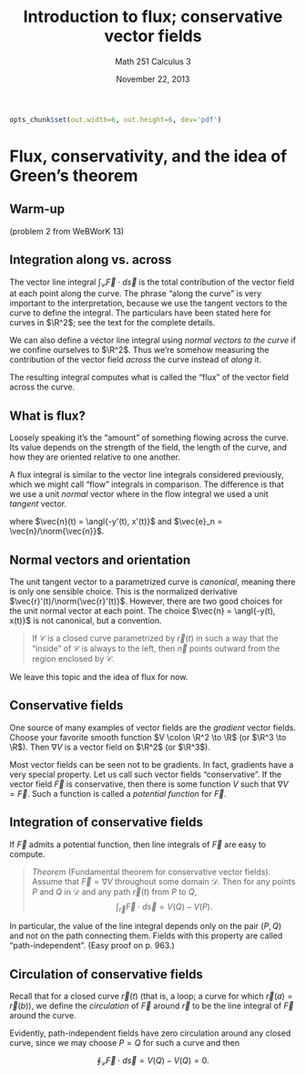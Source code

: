 % Introduction to flux; conservative vector fields
% Math 251 Calculus 3
% November 22, 2013

```{r setup, echo=FALSE, include=FALSE}
opts_chunk$set(out.width=6, out.height=6, dev='pdf')
```

# Flux, conservativity, and the idea of Green's theorem

## Warm-up

(problem 2 from WeBWorK 13)

## Integration along vs. across

The vector line integral $\int_{\mathcal{C}} \vec{F} \cdot d\vec{s}$ is the total contribution of the vector field at each point along the curve. The phrase "along the curve" is very important to the interpretation, because we use the tangent vectors to the curve to define the integral. The particulars have been stated here for curves in $\R^2$; see the text for the complete details.

We can also define a vector line integral using *normal vectors to the curve* if we confine ourselves to $\R^2$. Thus we're somehow measuring the contribution of the vector field *across* the curve instead of *along* it.

The resulting integral computes what is called the "flux" of the vector field across the curve.

## What is flux?

Loosely speaking it's the "amount" of something flowing across the curve. Its value depends on the strength of the field, the length of the curve, and how they are oriented relative to one another.

A flux integral is similar to the vector line integrals considered previously, which we might call "flow" integrals in comparison. The difference is that we use a unit *normal* vector where in the flow integral we used a unit *tangent* vector.

\begin{equation*}
    \text{Flux across $\mathcal{C}$} = \int_{\mathcal{C}} (\vec{F} \cdot \vec{e}_n) \; ds = \int_{\mathcal{C}} \vec{F}(\vec{r}(t)) \cdot \vec{n}(t) \; dt,
\end{equation*}

where $\vec{n}(t) = \angl{-y'(t), x'(t)}$ and $\vec{e}_n = \vec{n}/\norm{\vec{n}}$.

## Normal vectors and orientation

The unit tangent vector to a parametrized curve is *canonical*, meaning there is only one sensible choice. This is the normalized derivative $\vec{r}'(t)/\norm{\vec{r}'(t)}$. However, there are two good choices for the unit normal vector at each point. The choice $\vec{n} = \angl{-y(t), x(t)}$ is not canonical, but a convention.

> If $\mathcal{C}$ is a closed curve parametrized by $\vec{r}(t)$ in such a way that the "inside" of $\mathcal{C}$ is always to the left, then $\vec{n}$ points outward from the region enclosed by $\mathcal{C}$.

We leave this topic and the idea of flux for now.

## Conservative fields

One source of many examples of vector fields are the *gradient* vector fields. Choose your favorite smooth function $V \colon \R^2 \to \R$ (or $\R^3 \to \R$). Then $\nabla V$ is a vector field on $\R^2$ (or $\R^3$).

Most vector fields can be seen not to be gradients. In fact, gradients have a very special property. Let us call such vector fields "conservative". If the vector field $\vec{F}$ is conservative, then there is some function $V$ such that $\nabla V = \vec{F}$. Such a function is called a *potential function* for $\vec{F}$.

## Integration of conservative fields

If $\vec{F}$ admits a potential function, then line integrals of $\vec{F}$ are easy to compute.

> *Theorem* (Fundamental theorem for conservative vector fields). Assume that $\vec{F} = \nabla V$ throughout some domain $\mathcal{D}$. Then for any points $P$ and $Q$ in $\mathcal{D}$ and any path $\vec{r}(t)$ from $P$ to $Q$, $$\int_{\vec{r}} \vec{F} \cdot d\vec{s} = V(Q) - V(P).$$

In particular, the value of the line integral depends only on the pair $(P,Q)$ and not on the path connecting them. Fields with this property are called "path-independent". (Easy proof on p. 963.)

## Circulation of conservative fields

Recall that for a closed curve $\vec{r}(t)$ (that is, a loop; a curve for which $\vec{r}(a) = \vec{r}(b)$), we define the *circulation* of $\vec{F}$ around $\vec{r}$ to be the line integral of $\vec{F}$ around the curve. 

Evidently, path-independent fields have zero circulation around any closed curve, since we may choose $P = Q$ for such a curve and then

$$ \oint_{\mathcal{C}} \vec{F} \cdot d\vec{s} = V(Q) - V(Q) = 0. $$

